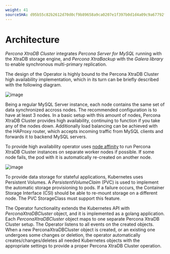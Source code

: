 ```yaml
---
weight: 41
sourceSHA: d95b55c82b2612d70d0cf9b89658a9ca0207e1f397b0d1d4a09c9a67792fbae5
---
```


# Architecture

*Percona XtraDB Cluster* integrates *Percona Server for MySQL* running
    with the XtraDB storage engine, and *Percona XtraBackup* with the
*Galera library* to enable synchronous multi-primary replication.

The design of the Operator is highly bound to the
Percona XtraDB Cluster high availability implementation, which in its turn can
be briefly described with the following diagram.

![image](./assets/replication.svg)

Being a regular MySQL Server instance, each node contains the same set
of data synchronized accross nodes. The recommended configuration is to
have at least 3 nodes. In a basic setup with this amount of nodes,
Percona XtraDB Cluster provides high availability, continuing to
function if you take any of the nodes down. Additionally load balancing
can be achieved with the HAProxy router, which accepts incoming traffic
from MySQL clients and forwards it to backend MySQL servers.


To provide high availability operator uses [node affinity](https://kubernetes.io/docs/concepts/configuration/assign-pod-node/#affinity-and-anti-affinity)
to run Percona XtraDB Cluster instances on separate worker nodes if possible. If
some node fails, the pod with it is automatically re-created on another node.

![image](./assets/operator.svg)

To provide data storage for stateful applications, Kubernetes uses
Persistent Volumes. A *PersistentVolumeClaim* (PVC) is used to implement
the automatic storage provisioning to pods. If a failure occurs, the
Container Storage Interface (CSI) should be able to re-mount storage on
a different node. The PVC StorageClass must support this feature.

The Operator functionality extends the Kubernetes API with
*PerconaXtraDBCluster* object, and it is implemented as a golang
application. Each *PerconaXtraDBCluster* object maps to one separate Percona
XtraDB Cluster setup. The Operator listens to all events on the created objects.
When a new PerconaXtraDBCluster object is created, or an existing one undergoes
some changes or deletion, the operator automatically
creates/changes/deletes all needed Kubernetes objects with the
appropriate settings to provide a proper Percona XtraDB Cluster operation.